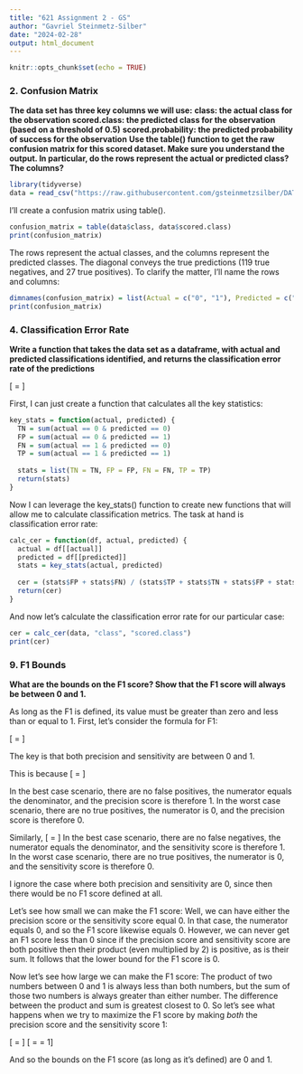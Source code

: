```yaml
---
title: "621 Assignment 2 - GS"
author: "Gavriel Steinmetz-Silber"
date: "2024-02-28"
output: html_document
---
```


```r
knitr::opts_chunk$set(echo = TRUE)
```

### 2. Confusion Matrix

**The data set has three key columns we will use:**
**class: the actual class for the observation**
**scored.class: the predicted class for the observation (based on a threshold of 0.5)**
**scored.probability: the predicted probability of success for the observation**
**Use the table() function to get the raw confusion matrix for this scored dataset. Make sure you understand the output. In particular, do the rows represent the actual or predicted class? The columns?**

```r
library(tidyverse)
data = read_csv("https://raw.githubusercontent.com/gsteinmetzsilber/DATA621/main/Assignment%202/classification-output-data.csv")
```

I'll create a confusion matrix using table().

```r
confusion_matrix = table(data$class, data$scored.class)
print(confusion_matrix)
```

The rows represent the actual classes, and the columns represent the predicted classes. The diagonal conveys the true predictions (119 true negatives, and 27 true positives). To clarify the matter, I'll name the rows and columns:

```r
dimnames(confusion_matrix) = list(Actual = c("0", "1"), Predicted = c("0", "1"))
print(confusion_matrix)
```

### 4. Classification Error Rate

**Write a function that takes the data set as a dataframe, with actual and predicted classifications identified, and returns the classification error rate of the predictions**

\[\text{Classification Error Rate} = \frac{FP + FN}{TP + TN + FP + FN}\]

First, I can just create a function that calculates all the key statistics: 

```r
key_stats = function(actual, predicted) {
  TN = sum(actual == 0 & predicted == 0)
  FP = sum(actual == 0 & predicted == 1)
  FN = sum(actual == 1 & predicted == 0)
  TP = sum(actual == 1 & predicted == 1)
  
  stats = list(TN = TN, FP = FP, FN = FN, TP = TP)
  return(stats)
}
```

Now I can leverage the key_stats() function to create new functions that will allow me to calculate classification metrics. The task at hand is classification error rate:

```r
calc_cer = function(df, actual, predicted) {
  actual = df[[actual]]
  predicted = df[[predicted]]
  stats = key_stats(actual, predicted)
  
  cer = (stats$FP + stats$FN) / (stats$TP + stats$TN + stats$FP + stats$FN)
  return(cer)
}
```

And now let's calculate the classification error rate for our particular case: 

```r
cer = calc_cer(data, "class", "scored.class")
print(cer)
```


### 9. F1 Bounds

**What are the bounds on the F1 score? Show that the F1 score will always be between 0 and 1.**

As long as the F1 is defined, its value must be greater than zero and less than or equal to 1. First, let's consider the formula for F1:

\[\text{F1 Score} = \frac{2 \times \text{Precision} \times \text{Sensitivity}}{\text{Precision} + \text{Sensitivity}}\]

The key is that both precision and sensitivity are between 0 and 1.

This is because \[\text{Precision} = \frac{TP}{TP + FP}\]

In the best case scenario, there are no false positives, the numerator equals the denominator, and the precision score is therefore 1.
In the worst case scenario, there are no true positives, the numerator is 0, and the precision score is therefore 0. 

Similarly, \[\text{Sensitivity} = \frac{TP}{TP + FN}\]
In the best case scenario, there are no false negatives, the numerator equals the denominator, and the sensitivity score is therefore 1.
In the worst case scenario, there are no true positives, the numerator is 0, and the sensitivity score is therefore 0. 

I ignore the case where both precision and sensitivity are 0, since then there would be no F1 score defined at all. 

Let's see how small we can make the F1 score: Well, we can have either the precision score or the sensitivity score equal 0. In that case, the numerator equals 0, and so the F1 score likewise equals 0. However, we can never get an F1 score less than 0 since if the precision score and sensitivity score are both positive then their product (even multiplied by 2) is positive, as is their sum. It follows that the lower bound for the F1 score is 0.

Now let's see how large we can make the F1 score: The product of two numbers between 0 and 1 is always less than both numbers, but the sum of those two numbers is always greater than either number. The difference between the product and sum is greatest closest to 0. So let's see what happens when we try to maximize the F1 score by making *both* the precision score and the sensitivity score 1:

\[\text{F1 Score} = \frac{2 \times \text{Precision} \times \text{Sensitivity}}{\text{Precision} + \text{Sensitivity}}\]
\[\text{F1 Score} = \frac{2 \times \text{1} \times \text{1}}{\text{1} + \text{1}} = 1\] 

And so the bounds on the F1 score (as long as it's defined) are 0 and 1. 

